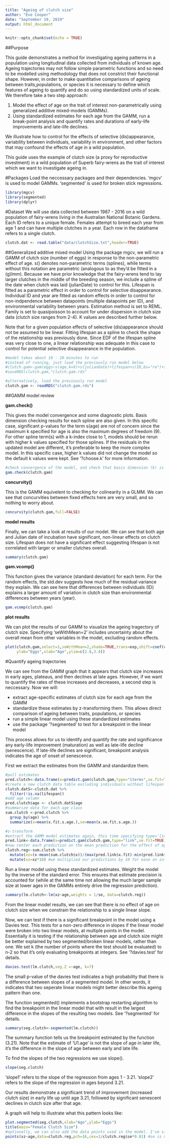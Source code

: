 ```yaml
---
title: "Ageing of clutch size"
author: "Eve Cooper"
date: "September 19, 2019"
output: html_document
---
```

```r
knitr::opts_chunk$set(echo = TRUE)
```

##Purpose

This guide demonstrates a method for investigating ageing patterns in a population using longitudinal data collected from individuals of known age. Ageing trajectories may not follow simple parametric functions and so need to be modelled using methodology that does not constrict their functional shape. However, in order to make quantitative comparisons of ageing between traits,populations, or species it is necessary to define which features of ageing to quantify and do so using standardized units of scale. We therefore take a two step approach:  

1. Model the effect of age on the trait of interest non-parametrically using generalized additive mixed-models (GAMMs).
2. Using standardized estimates for each age from the GAMM, run a break-point analysis and quantify rates and durations of early-life improvements and late-life declines.

We illustrate how to control for the effects of selective (dis)appearance, variability between individuals, variability in environment, and other factors that may confound the effects of age in a wild population. 

This guide uses the example of clutch size (a proxy for reproductive investment) in a wild population of Superb fairy-wrens as the trait of interest which we want to investigate ageing in. 

#Packages
Load the neccessary packages and their dependencies. 'mgcv' is used to model GAMMs. 'segmented' is used for broken stick regressions. 
```r
library(mgcv)
library(segmented)
library(dplyr)
```

#Dataset
We will use data collected between 1987 - 2016 on a wild population of fairy-wrens living in the Australian National Botanic Gardens. Each ID refers to a unique female. Females attempt to breed each year from age 1 and can have multiple clutches in a year. Each row in the dataframe refers to a single clutch. 

```r
clutch.dat <- read.table("data/clutchSize.txt",header=TRUE)
```

##Generalized additive mixed model
Using the package mgcv, we will run a GAMM of clutch size (number of eggs) in response to the non-parametric effect of age. s() denotes non-parametric terms (splines), while terms without this notation are parametric (analogous to as they'd be fitted in a (g)lmm). Because we have prior knowledge that the fairy-wrens tend to lay larger clutches in the middle of the breeding season, we include a spline of the date when clutch was laid (julianDate) to control for this. Lifespan is fitted as a parametric effect in order to control for selective disappearance. Individual ID and year are fitted as random effects in order to control for non-indpendence between datapoints (multiple datapoints per ID), and environmental variability between years. Estimation method is set to REML. Family is set to quasipoisson to account for under dispersion in clutch size data (clutch size ranges from 2-4). K values are described further below.


Note that for a given population effects of selective (dis)appearance should not be assumed to be linear. Fitting lifespan as a spline to check the shape of the relationship was previously done. Since EDF of the lifespan spline was very close to one, a linear relationship was adequate in this case to control for potential selective disappearance in the population. 
```r
#model takes about 10 - 20 minutes to run
#instead of running, just load the previously run model below
#clutch.gam<-gam(eggs~s(age,k=9)+s(julianDate)+lifespan+s(ID,bs="re")+s(year,bs="re"),data=clutch.dat,method="REML",family=quasipoisson(link="log"))
#saveRDS(clutch.gam,"clutch.gam.rds"

#alternatively, load the previously run model
clutch.gam <- readRDS("clutch.gam.rds")
```


##GAMM model review

**gam.check()**

This gives the model convergence and some diagnostic plots. Basis dimension checking results for each spline are also given. In this specific case, significant p-values for the term s(age) are not of concern since the maximum k specified for age is also the maximum degrees of freedom (9). For other spline term(s) with a k-index close to 1, models should be rerun with higher k values specified for those splines. If the residuals in the updated model are different, it's preferable to keep the more complex model. In this specific case, higher k values did not change the model so the default k values were kept. See '?choose.k' for more information.

```r
#check convergence of the model, and check that basis dimension (k) is adequate
gam.check(clutch.gam)
```

**concurvity()**

This is the GAMM equivelent to checking for colinearity in a GLMM. We can see that concurvities between fixed effects here are very small, and so nothing to worry about.
```r
concurvity(clutch.gam,full=FALSE)
```

**model results**

Finally, we can take a look at results of our model. We can see that both age and Julian date of incubation have significant, non-linear effects on clutch size. Lifespan does not have a significant effect suggesting lifespan is not correlated with larger or smaller clutches overall. 

```r
summary(clutch.gam)
```


**gam.vcomp()**

This function gives the variance (standard deviation) for each term. For the random effects, the std.dev suggests how much of the residual variance they explain. We can see here that differences between individuals (ID) explains a larger amount of variation in clutch size than environmental differences between years (year).
```r
gam.vcomp(clutch.gam)
```

**plot results**

We can plot the results of our GAMM to visualize the ageing tragectory of clutch size. Specifying 'seWithMean=2' includes uncertainty about the overall mean from other variables in the model, excluding random effects. 
```r
plot(clutch.gam,select=1,seWithMean=2,shade=TRUE,trans=exp,shift=coef(clutch.gam)[1],main="Female Clutch Size",
     ylab="Eggs",xlab="Age",ylim=c(2.8,3.4))
```

#Quantify ageing trajectories

We can see from the GAMM graph that it appears that clutch size increases in early ages, plateaus, and then declines at late ages. However, if we want to quantify the rates of these increases and decreases, a second step is neccessary. Now we will:

- extract age-specific estimates of clutch size for each age from the GAMM
- standardize these estimates by z-transforming them. This allows direct comparison of ageing between traits, populations, or species
- run a simple linear model using these standardized estimates
- use the package '?segmented' to test for a breakpoint in the linear model

This process allows for us to identify and quantify the rate and significance any early-life improvement (maturation) as well as late-life decline (senescence). If late-life declines are significant, breakpoint analysis indicates the age of onset of senescence.

First we extract the estimates from the GAMM and standardize them.
```r
#pull estimates
pred.clutch<-data.frame(x=predict.gam(clutch.gam,type="iterms",se.fit=TRUE)) 
#create a new clutch data table excluding individuals without lifespan (since they're excluded from model)
clutch.datS<-clutch.dat %>%
  filter(!is.na(lifespan))
#add age column
pred.clutch$age <- clutch.datS$age
#summarize data for each age class
sum.clutch <-pred.clutch %>%
  group_by(age) %>%
  summarize(x=mean(x.fit.s.age.),se=mean(x.se.fit.s.age.))

#z-transform 
#extract the GAMM model estimates again, this time specifying type='link' so that the linear predictor incorporating all terms in the model is returned
pred.link<-data.frame(x=predict.gam(clutch.gam,type="link",se.fit=TRUE))
#now center each prediction on the mean prediction for the effect of age, divided by the range of predictions in the overall model
clutch.reg<-sum.clutch %>%
  mutate(xz=(x-mean(sum.clutch$x))/(max(pred.link$x.fit)-min(pred.link$x.fit)))%>%
  mutate(xz=xz*10) #we multiplied our predictions by 10 for ease on interpretability, this step is entirely optional
```

Run a linear model using these standardized estimates. Weight the model by the inverse of the standard error. This ensures that estimate precision is accounted for (while at the same time not allowing the much larger sample size at lower ages in the GAMMs entirely drive the regression prediction).
```r
summary(lm.clutch<-lm(xz~age,weights = 1/se, data=clutch.reg))
```

From the linear model results, we can see that there is no effect of age on clutch size when we constrain the relationship to a single linear slope.

Now, we can test if there is a significant breakpoint in the model using a Davies test. This tests for a non-zero difference in slopes if the linear model were broken into two linear models, at multiple points in the model. Essentially it is testing if the relationship between age and clutch size might be better explained by two segmented/broken linear models, rather than one. We set k (the number of points where the test should be evaluated) to n-2 so that it's only evaluating breakpoints at integers. See '?davies.test' for details.
```r
davies.test(lm.clutch,seg.Z =~age, k=7)
```

The small p-value of the davies test indicates a high probability that there is a difference between slopes of a segmented model. In other words, it indicates that two seperate linear models might better describe this ageing pattern than one.

The function segmented() implements a bootstrap restarting algorithm to find the breakpoint in the linear model that with result in the largest difference in the slopes of the resulting two models. See '?segmented' for details.

```r
summary(seg.clutch<-segmented(lm.clutch))
```

The summary function tells us the breakpoint estimated by the function (3.21). Note that the estimate of 'U1.age' is not the slope of age in later life, it's the difference in the slope of age between early and late life.

To find the slopes of the two regressions we use slope().

```r
slope(seg.clutch)
```

'slope1' refers to the slope of the regression from ages 1 - 3.21. 'slope2' refers to the slope of the regression in ages beyond 3.21. 

Our results demonstrate a significant trend of improvement (increased clutch size) in early life up until age 3.21, followed by significant senescent declines in clutch size after that age.

A graph will help to illustrate what this pattern looks like:

```r
plot.segmented(seg.clutch,xlab="Age",ylab="Eggs")
title(main="Female Clutch Size")
#optionally, we can also add the data points used in the model. I've sized them here relative to their weight in the model.
points(xz~age,data=clutch.reg,pch=16,cex=1/clutch.reg$se*0.01) #se is multiplied by 0.01 simply to achieve an attractive point size for the graph
```


















